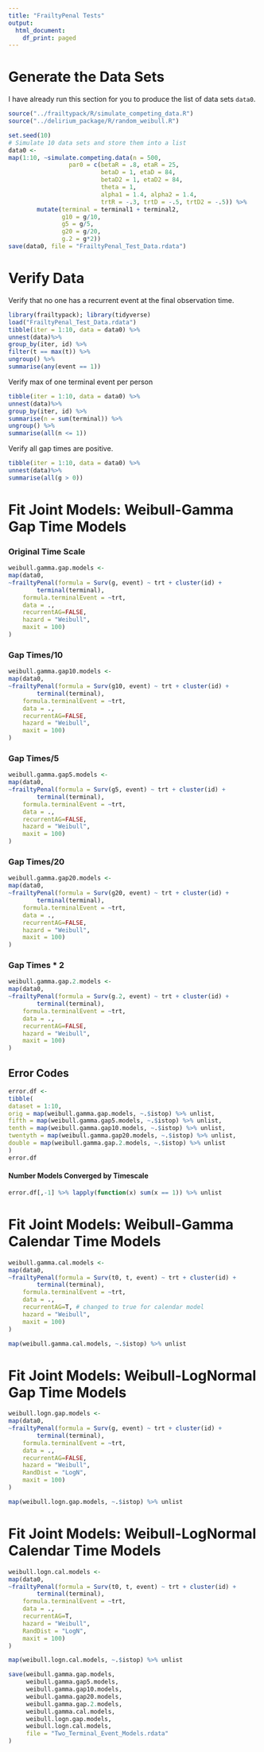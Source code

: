 ```yaml
---
title: "FrailtyPenal Tests"
output:
  html_document:
    df_print: paged
---
```


# Generate the Data Sets

I have already run this section for you to produce the list of data sets `data0`.

```r
source("../frailtypack/R/simulate_competing_data.R")
source("../delirium_package/R/random_weibull.R")

set.seed(10)
# Simulate 10 data sets and store them into a list
data0 <- 
map(1:10, ~simulate.competing.data(n = 500,
		         par0 = c(betaR = .8, etaR = 25,
		                  betaD = 1, etaD = 84,
		                  betaD2 = 1, etaD2 = 84,
		                  theta = 1,
		                  alpha1 = 1.4, alpha2 = 1.4,
		                  trtR = -.3, trtD = -.5, trtD2 = -.5)) %>%
    	mutate(terminal = terminal1 + terminal2,
    	       g10 = g/10,
    	       g5 = g/5,
    	       g20 = g/20,
    	       g.2 = g*2))
save(data0, file = "FrailtyPenal_Test_Data.rdata")
```

# Verify Data

Verify that no one has a recurrent event at the final observation time.

```r
library(frailtypack); library(tidyverse)
load("FrailtyPenal_Test_Data.rdata")
tibble(iter = 1:10, data = data0) %>% 
unnest(data)%>%
group_by(iter, id) %>% 
filter(t == max(t)) %>%
ungroup() %>%
summarise(any(event == 1))
```

Verify max of one terminal event per person

```r
tibble(iter = 1:10, data = data0) %>% 
unnest(data)%>%
group_by(iter, id) %>% 
summarise(n = sum(terminal)) %>%
ungroup() %>%
summarise(all(n <= 1))
```

Verify all gap times are positive.

```r
tibble(iter = 1:10, data = data0) %>% 
unnest(data)%>%
summarise(all(g > 0))
```

# Fit Joint Models: Weibull-Gamma Gap Time Models

### Original Time Scale

```r
weibull.gamma.gap.models <-
map(data0, 
~frailtyPenal(formula = Surv(g, event) ~ trt + cluster(id) +
		terminal(terminal),
	formula.terminalEvent = ~trt,
	data = .,
	recurrentAG=FALSE,
	hazard = "Weibull",
	maxit = 100)
)
```

### Gap Times/10

```r
weibull.gamma.gap10.models <-
map(data0, 
~frailtyPenal(formula = Surv(g10, event) ~ trt + cluster(id) +
		terminal(terminal),
	formula.terminalEvent = ~trt,
	data = .,
	recurrentAG=FALSE,
	hazard = "Weibull",
	maxit = 100)
)
```

### Gap Times/5

```r
weibull.gamma.gap5.models <-
map(data0, 
~frailtyPenal(formula = Surv(g5, event) ~ trt + cluster(id) +
		terminal(terminal),
	formula.terminalEvent = ~trt,
	data = .,
	recurrentAG=FALSE,
	hazard = "Weibull",
	maxit = 100)
)
```

### Gap Times/20

```r
weibull.gamma.gap20.models <-
map(data0, 
~frailtyPenal(formula = Surv(g20, event) ~ trt + cluster(id) +
		terminal(terminal),
	formula.terminalEvent = ~trt,
	data = .,
	recurrentAG=FALSE,
	hazard = "Weibull",
	maxit = 100)
)
```

### Gap Times * 2

```r
weibull.gamma.gap.2.models <-
map(data0, 
~frailtyPenal(formula = Surv(g.2, event) ~ trt + cluster(id) +
		terminal(terminal),
	formula.terminalEvent = ~trt,
	data = .,
	recurrentAG=FALSE,
	hazard = "Weibull",
	maxit = 100)
)
```

## Error Codes

```r
error.df <- 
tibble(
dataset = 1:10,
orig = map(weibull.gamma.gap.models, ~.$istop) %>% unlist,
fifth = map(weibull.gamma.gap5.models, ~.$istop) %>% unlist,
tenth = map(weibull.gamma.gap10.models, ~.$istop) %>% unlist,
twentyth = map(weibull.gamma.gap20.models, ~.$istop) %>% unlist,
double = map(weibull.gamma.gap.2.models, ~.$istop) %>% unlist
)
error.df
```

#### Number Models Converged by Timescale

```r
error.df[,-1] %>% lapply(function(x) sum(x == 1)) %>% unlist
```

# Fit Joint Models: Weibull-Gamma Calendar Time Models

```r
weibull.gamma.cal.models <-
map(data0, 
~frailtyPenal(formula = Surv(t0, t, event) ~ trt + cluster(id) +
		terminal(terminal),
	formula.terminalEvent = ~trt,
	data = .,
	recurrentAG=T, # changed to true for calendar model
	hazard = "Weibull",
	maxit = 100)
)
```

```r
map(weibull.gamma.cal.models, ~.$istop) %>% unlist
```

# Fit Joint Models: Weibull-LogNormal Gap Time Models

```r
weibull.logn.gap.models <-
map(data0, 
~frailtyPenal(formula = Surv(g, event) ~ trt + cluster(id) +
		terminal(terminal),
	formula.terminalEvent = ~trt,
	data = .,
	recurrentAG=FALSE,
	hazard = "Weibull",
	RandDist = "LogN",
	maxit = 100)
)
```


```r
map(weibull.logn.gap.models, ~.$istop) %>% unlist
```

# Fit Joint Models: Weibull-LogNormal Calendar Time Models

```r
weibull.logn.cal.models <-
map(data0, 
~frailtyPenal(formula = Surv(t0, t, event) ~ trt + cluster(id) +
		terminal(terminal),
	formula.terminalEvent = ~trt,
	data = .,
	recurrentAG=T,
	hazard = "Weibull",
	RandDist = "LogN",
	maxit = 100)
)
```

```r
map(weibull.logn.cal.models, ~.$istop) %>% unlist
```

```r
save(weibull.gamma.gap.models,
     weibull.gamma.gap5.models, 
     weibull.gamma.gap10.models,
     weibull.gamma.gap20.models,
     weibull.gamma.gap.2.models,
     weibull.gamma.cal.models,
     weibull.logn.gap.models,
     weibull.logn.cal.models,
     file = "Two_Terminal_Event_Models.rdata"
)
```
